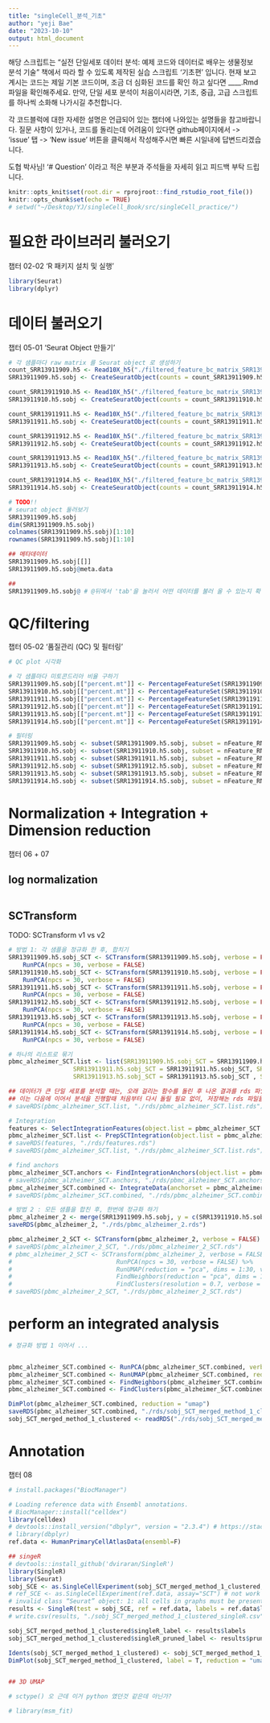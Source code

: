 ```yaml
---
title: "singleCell_분석_기초"
author: "yeji Bae"
date: "2023-10-10"
output: html_document
---
```


해당 스크립트는 "실전 단일세포 데이터 분석: 예제 코드와 데이터로 배우는 생물정보 분석 기술" 책에서 따라 할 수 있도록 제작된 실습 스크립트 '기초편' 입니다. 현재 보고 계시는 코드는 제일 기본 코드이며, 조금 더 심화된 코드를 확인 하고 싶다면 ____.Rmd 파일을 확인해주세요. 만약, 단일 세포 분석이 처음이시라면, 기초, 중급, 고급 스크립트를 하나씩 소화해 나가시길 추천합니다. 

각 코드블럭에 대한 자세한 설명은 언급되어 있는 챕터에 나와있는 설명들을 참고바랍니다. 질문 사항이 있거나, 코드를 돌리는데 어려움이 있다면 github페이지에서 -> 'issue' 탭 -> 'New issue' 버튼을 클릭해서 작성해주시면 빠른 시일내에 답변드리겠습니다. 

도협 박사님! '# Question' 이라고 적은 부분과 주석들을 자세히 읽고 피드백 부탁 드립니다.

```r
knitr::opts_knit$set(root.dir = rprojroot::find_rstudio_root_file())
knitr::opts_chunk$set(echo = TRUE)
# setwd("~/Desktop/YJ/singleCell_Book/src/singleCell_practice/") 
```

# 필요한 라이브러리 불러오기 
챕터 02-02 'R 패키지 설치 및 실행'
```r
library(Seurat)
library(dplyr)
```

# 데이터 불러오기
챕터 05-01 'Seurat Object 만들기'
```r
# 각 샘플마다 raw matrix 를 Seurat object 로 생성하기
count_SRR13911909.h5 <- Read10X_h5("./filtered_feature_bc_matrix_SRR13911909.h5", use.names = TRUE, unique.features = TRUE)
SRR13911909.h5.sobj <- CreateSeuratObject(counts = count_SRR13911909.h5, project = "pbmc_alzheimer")

count_SRR13911910.h5 <- Read10X_h5("./filtered_feature_bc_matrix_SRR13911910.h5", use.names = TRUE, unique.features = TRUE)
SRR13911910.h5.sobj <- CreateSeuratObject(counts = count_SRR13911910.h5, project = "pbmc_alzheimer")

count_SRR13911911.h5 <- Read10X_h5("./filtered_feature_bc_matrix_SRR13911911.h5", use.names = TRUE, unique.features = TRUE)
SRR13911911.h5.sobj <- CreateSeuratObject(counts = count_SRR13911911.h5, project = "pbmc_alzheimer")

count_SRR13911912.h5 <- Read10X_h5("./filtered_feature_bc_matrix_SRR13911912.h5", use.names = TRUE, unique.features = TRUE)
SRR13911912.h5.sobj <- CreateSeuratObject(counts = count_SRR13911912.h5, project = "pbmc_alzheimer")

count_SRR13911913.h5 <- Read10X_h5("./filtered_feature_bc_matrix_SRR13911913.h5", use.names = TRUE, unique.features = TRUE)
SRR13911913.h5.sobj <- CreateSeuratObject(counts = count_SRR13911913.h5, project = "pbmc_alzheimer")

count_SRR13911914.h5 <- Read10X_h5("./filtered_feature_bc_matrix_SRR13911914.h5", use.names = TRUE, unique.features = TRUE)
SRR13911914.h5.sobj <- CreateSeuratObject(counts = count_SRR13911914.h5, project = "pbmc_alzheimer")
```

```r
# TODO!! 
# seurat object 둘러보기 
SRR13911909.h5.sobj
dim(SRR13911909.h5.sobj)
colnames(SRR13911909.h5.sobj)[1:10]
rownames(SRR13911909.h5.sobj)[1:10]

## 메타데이터 
SRR13911909.h5.sobj[[]] 
SRR13911909.h5.sobj@meta.data 

## 
SRR13911909.h5.sobj@ # @뒤에서 'tab'을 눌러서 어떤 데이터를 불러 올 수 있는지 확인해 보세요. 
```



# QC/filtering
챕터 05-02 '품질관리 (QC) 및 필터링'
```r
# QC plot 시각화 
```

```r
# 각 샘플마다 미토콘드리아 비율 구하기 
SRR13911909.h5.sobj[["percent.mt"]] <- PercentageFeatureSet(SRR13911909.h5.sobj, pattern = "^MT-")
SRR13911910.h5.sobj[["percent.mt"]] <- PercentageFeatureSet(SRR13911910.h5.sobj, pattern = "^MT-")
SRR13911911.h5.sobj[["percent.mt"]] <- PercentageFeatureSet(SRR13911911.h5.sobj, pattern = "^MT-")
SRR13911912.h5.sobj[["percent.mt"]] <- PercentageFeatureSet(SRR13911912.h5.sobj, pattern = "^MT-")
SRR13911913.h5.sobj[["percent.mt"]] <- PercentageFeatureSet(SRR13911913.h5.sobj, pattern = "^MT-")
SRR13911914.h5.sobj[["percent.mt"]] <- PercentageFeatureSet(SRR13911914.h5.sobj, pattern = "^MT-")

# 필터링 
SRR13911909.h5.sobj <- subset(SRR13911909.h5.sobj, subset = nFeature_RNA > 200 & nFeature_RNA < 3000 & percent.mt < 10)  
SRR13911910.h5.sobj <- subset(SRR13911910.h5.sobj, subset = nFeature_RNA > 200 & nFeature_RNA < 3000 & percent.mt < 10)
SRR13911911.h5.sobj <- subset(SRR13911911.h5.sobj, subset = nFeature_RNA > 200 & nFeature_RNA < 3000 & percent.mt < 10)
SRR13911912.h5.sobj <- subset(SRR13911912.h5.sobj, subset = nFeature_RNA > 200 & nFeature_RNA < 3000 & percent.mt < 10)
SRR13911913.h5.sobj <- subset(SRR13911913.h5.sobj, subset = nFeature_RNA > 200 & nFeature_RNA < 3000 & percent.mt < 10)
SRR13911914.h5.sobj <- subset(SRR13911914.h5.sobj, subset = nFeature_RNA > 200 & nFeature_RNA < 3000 & percent.mt < 10)
```


# Normalization + Integration + Dimension reduction
챕터 06 + 07 

## log normalization 
```r
```

## SCTransform
  TODO: SCTransform v1 vs v2 
  
```r
# 방법 1: 각 샘플을 정규화 한 후, 합치기 
SRR13911909.h5.sobj_SCT <- SCTransform(SRR13911909.h5.sobj, verbose = FALSE) %>%
    RunPCA(npcs = 30, verbose = FALSE)
SRR13911910.h5.sobj_SCT <- SCTransform(SRR13911910.h5.sobj, verbose = FALSE) %>%
    RunPCA(npcs = 30, verbose = FALSE)
SRR13911911.h5.sobj_SCT <- SCTransform(SRR13911911.h5.sobj, verbose = FALSE) %>%
    RunPCA(npcs = 30, verbose = FALSE)
SRR13911912.h5.sobj_SCT <- SCTransform(SRR13911912.h5.sobj, verbose = FALSE) %>%
    RunPCA(npcs = 30, verbose = FALSE)
SRR13911913.h5.sobj_SCT <- SCTransform(SRR13911913.h5.sobj, verbose = FALSE) %>%
    RunPCA(npcs = 30, verbose = FALSE)
SRR13911914.h5.sobj_SCT <- SCTransform(SRR13911914.h5.sobj, verbose = FALSE) %>%
    RunPCA(npcs = 30, verbose = FALSE)

# 하나의 리스트로 묶기 
pbmc_alzheimer_SCT.list <- list(SRR13911909.h5.sobj_SCT = SRR13911909.h5.sobj_SCT, SRR13911910.h5.sobj_SCT = SRR13911910.h5.sobj_SCT,
                  SRR13911911.h5.sobj_SCT = SRR13911911.h5.sobj_SCT, SRR13911912.h5.sobj_SCT = SRR13911912.h5.sobj_SCT,
                  SRR13911913.h5.sobj_SCT = SRR13911913.h5.sobj_SCT , SRR13911914.h5.sobj_SCT = SRR13911914.h5.sobj_SCT)

## 데이터가 큰 단일 세포를 분석할 때는, 오래 걸리는 함수를 돌린 후 나온 결과를 rds 파일 형태로 저장합니다.
## 이는 다음에 이어서 분석을 진행할때 처음부터 다시 돌릴 필요 없이, 저장해논 rds 파일을 불러와 진행시키기 위함입니다. 
# saveRDS(pbmc_alzheimer_SCT.list, "./rds/pbmc_alzheimer_SCT.list.rds") 

# Integration
features <- SelectIntegrationFeatures(object.list = pbmc_alzheimer_SCT.list, nfeatures = 3000) # Question: 2000 or 3000? 
pbmc_alzheimer_SCT.list <- PrepSCTIntegration(object.list = pbmc_alzheimer_SCT.list, anchor.features = features)
# saveRDS(features, "./rds/features.rds")
# saveRDS(pbmc_alzheimer_SCT.list, "./rds/pbmc_alzheimer_SCT.list.rds")

# find anchors
pbmc_alzheimer_SCT.anchors <- FindIntegrationAnchors(object.list = pbmc_alzheimer_SCT.list, normalization.method = "SCT", anchor.features = features) # for now, its name is samples.anchor
# saveRDS(pbmc_alzheimer_SCT.anchors, "./rds/pbmc_alzheimer_SCT.anchors.rds")
pbmc_alzheimer_SCT.combined <- IntegrateData(anchorset = pbmc_alzheimer_SCT.anchors, normalization.method = "SCT") # 터지거나 많이 오래 걸림 
# saveRDS(pbmc_alzheimer_SCT.combined, "./rds/pbmc_alzheimer_SCT.combined.rds")
```

```r
# 방법 2 : 모든 샘플을 합친 후, 한번에 정규화 하기 
pbmc_alzheimer_2 <- merge(SRR13911909.h5.sobj, y = c(SRR13911910.h5.sobj, SRR13911911.h5.sobj,SRR13911912.h5.sobj,SRR13911913.h5.sobj,SRR13911914.h5.sobj), add.cell.ids = c("SRR13911909", "SRR13911910", "SRR13911911", "SRR13911912", "SRR13911913", "SRR13911914"), project = "pbmc_alzheimer")
saveRDS(pbmc_alzheimer_2, "./rds/pbmc_alzheimer_2.rds")

pbmc_alzheimer_2_SCT <- SCTransform(pbmc_alzheimer_2, verbose = FALSE) # 터짐 
# saveRDS(pbmc_alzheimer_2_SCT, "./rds/pbmc_alzheimer_2_SCT.rds") 
# pbmc_alzheimer_2_SCT <- SCTransform(pbmc_alzheimer_2, verbose = FALSE) %>% #  vst.flavor = "v2",
#                             RunPCA(npcs = 30, verbose = FALSE) %>%
#                             RunUMAP(reduction = "pca", dims = 1:30, verbose = FALSE) %>%
#                             FindNeighbors(reduction = "pca", dims = 1:30, verbose = FALSE) %>%
#                             FindClusters(resolution = 0.7, verbose = FALSE)
# saveRDS(pbmc_alzheimer_2_SCT, "./rds/pbmc_alzheimer_2_SCT.rds")

```


# perform an integrated analysis

```r
# 정규화 방법 1 이어서 ... 

```

```r

```


```r
pbmc_alzheimer_SCT.combined <- RunPCA(pbmc_alzheimer_SCT.combined, verbose = FALSE)
pbmc_alzheimer_SCT.combined <- RunUMAP(pbmc_alzheimer_SCT.combined, reduction = "pca", dims = 1:30, verbose = FALSE)
pbmc_alzheimer_SCT.combined <- FindNeighbors(pbmc_alzheimer_SCT.combined, reduction = "pca", dims = 1:30)
pbmc_alzheimer_SCT.combined <- FindClusters(pbmc_alzheimer_SCT.combined, resolution = 0.3)

DimPlot(pbmc_alzheimer_SCT.combined, reduction = "umap")
saveRDS(pbmc_alzheimer_SCT.combined, "./rds/sobj_SCT_merged_method_1_clustered.rds")
sobj_SCT_merged_method_1_clustered <- readRDS("./rds/sobj_SCT_merged_method_1_clustered.rds")
```

# Annotation
챕터 08
```r
# install.packages("BiocManager")
```

```r
# Loading reference data with Ensembl annotations.
# BiocManager::install("celldex")
library(celldex)
# devtools::install_version("dbplyr", version = "2.3.4") # https://stackoverflow.com/questions/77370659/error-failed-to-collect-lazy-table-caused-by-error-in-db-collect-using\
# library(dbplyr)
ref.data <- HumanPrimaryCellAtlasData(ensembl=F)

## singeR 
# devtools::install_github('dviraran/SingleR')
library(SingleR)
library(Seurat)
sobj_SCE <- as.SingleCellExperiment(sobj_SCT_merged_method_1_clustered, assay="SCT")
# ref_SCE <- as.SingleCellExperiment(ref.data, assay="SCT") # not work for both RNA, SCT
# invalid class “Seurat” object: 1: all cells in graphs must be present in the Seurat object
results <- SingleR(test = sobj_SCE, ref = ref.data, labels = ref.data$label.main) 
# write.csv(results, "./sobj_SCT_merged_method_1_clustered_singleR.csv")
```

```r
sobj_SCT_merged_method_1_clustered$singleR_label <- results$labels
sobj_SCT_merged_method_1_clustered$singleR_pruned_label <- results$pruned.labels

Idents(sobj_SCT_merged_method_1_clustered) <- sobj_SCT_merged_method_1_clustered$singleR_pruned_label # or singleR_label
DimPlot(sobj_SCT_merged_method_1_clustered, label = T, reduction = "umap")


## 3D UMAP 
```
```r
# sctype() 오 근데 이거 python 였던것 같은데 아닌가?
```




```r
# library(msm_fit)
```





